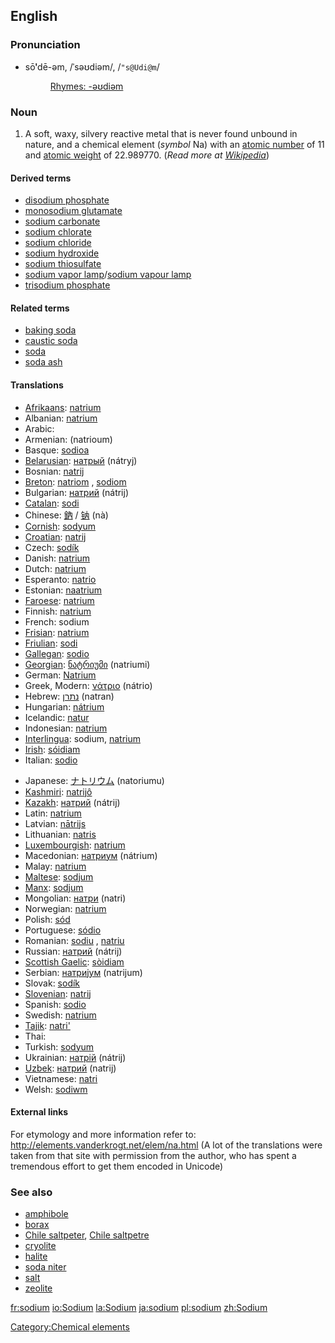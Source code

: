 ==English==
{{elements|Na|Neon|Ne|Magnesium|Mg}}
===Pronunciation===
*sō'''ʹ'''dē-əm, /ˈsəʊdiəm/, /<tt>"s@Udi@m</tt>/
*:[[Rhymes:English:-əʊdiəm|Rhymes: -əʊdiəm]]

=== Noun ===
{{en-noun-unc}}

# A soft, waxy, silvery reactive metal that is never found unbound in nature, and a chemical element (''symbol'' Na) with an [[atomic number]] of 11 and [[atomic weight]] of 22.989770. (''Read more at [[w:Sodium|Wikipedia]]'')

====Derived terms====
*[[disodium phosphate]]
*[[monosodium glutamate]]
*[[sodium carbonate]]
*[[sodium chlorate]]
*[[sodium chloride]]
*[[sodium hydroxide]]
*[[sodium thiosulfate]]
*[[sodium vapor lamp]]/[[sodium vapour lamp]]
*[[trisodium phosphate]]

====Related terms====
*[[baking soda]]
*[[caustic soda]]
*[[soda]]
*[[soda ash]]

==== Translations ====
{{top}}
*[[Afrikaans]]: [[natrium]]
*Albanian: [[natrium]]
*Arabic: {{ARchar|[[صوديوم]]}} {{Unicode|(ʂódium)}} {{m}}
*Armenian: (natrioum)
*Basque: [[sodioa]]
*[[Belarusian]]: [[натрый]] (nátryj) {{m}}
*Bosnian: [[natrij]]
*[[Breton]]: [[natriom]] {{m}}, [[sodiom]] {{m}}
*Bulgarian: [[натрий]] (nátrij) {{m}}
*[[Catalan]]: [[sodi]]
*Chinese: [[鈉]] / [[钠]] (nà)
*[[Cornish]]: [[sodyum]]
*[[Croatian]]: [[natrij]]
*Czech: [[sodík]]
*Danish: [[natrium]]
*Dutch: [[natrium]] {{n}}
*Esperanto: [[natrio]]
*Estonian: [[naatrium]]
*[[Faroese]]: [[natrium]]
*Finnish: [[natrium]]
*French: sodium {{m}}
*[[Frisian]]: [[natrium]] {{n}}
*[[Friulian]]: [[sodi]]
*[[Gallegan]]: [[sodio]]
*[[Georgian]]: [[ნატრიუმი]] (natriumi)
*German: [[Natrium]] {{n}}
*Greek, Modern: [[νάτριο]] (nátrio) {{n}}
*Hebrew: [[נתרן]] (natran)
*Hungarian: [[nátrium]]
*Icelandic: [[natur]]
*Indonesian: [[natrium]]
*[[Interlingua]]: sodium, [[natrium]]
*[[Irish]]: [[sóidiam]]
*Italian: [[sodio]] {{m}}
{{mid}}
*Japanese: [[ナトリウム]] (natoriumu)
*[[Kashmiri]]: [[natrijô]]
*[[Kazakh]]: [[натрий]] (nátrij)
*Latin: [[natrium]]
*Latvian: [[nātrijs]]
*Lithuanian: [[natris]]
*[[Luxembourgish]]: [[natrium]]
*Macedonian: [[натриум]] (nátrium)
*Malay: [[natrium]]
*[[Maltese]]: [[sodjum]]
*[[Manx]]: [[sodjum]]
*Mongolian: [[натри]] (natri)
*Norwegian: [[natrium]]
*Polish: [[sód]] {{m}}
*Portuguese: [[sódio]] {{m}}
*Romanian: [[sodiu]] {{n}}, [[natriu]] {{n}}
*Russian: [[натрий]] (nátrij) {{m}}
*[[Scottish Gaelic]]: [[sòidiam]]
*Serbian: [[натриjум]] (natrijum) {{m}}
*Slovak: [[sodík]]
*[[Slovenian]]: [[natrij]]
*Spanish: [[sodio]] {{m}}
*Swedish: [[natrium]]
*[[Tajik]]: [[natri']]
*Thai: {{THchar|[[โซเดียม]]}}
*Turkish: [[sodyum]]
*Ukrainian: [[натрiй]] (nátrij) {{m}}
*[[Uzbek]]: [[натрий]] (natrij)
*Vietnamese: [[natri]]
*Welsh: [[sodiwm]]
{{bottom}}

====External links====
For etymology and more information refer to:
http://elements.vanderkrogt.net/elem/na.html
(A lot of the translations were taken from that site with permission from the author, who has spent a tremendous effort to get them encoded in Unicode)

===See also===
*[[amphibole]]
*[[borax]]
*[[Chile saltpeter]], [[Chile saltpetre]]
*[[cryolite]]
*[[halite]]
*[[soda niter]]
*[[salt]]
*[[zeolite]]

[[Category:Chemical elements]]

[[fr:sodium]]
[[io:Sodium]]
[[la:Sodium]]
[[ja:sodium]]
[[pl:sodium]]
[[zh:Sodium]]